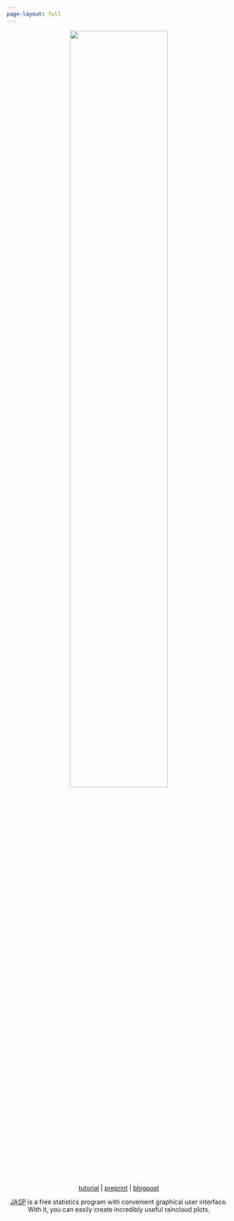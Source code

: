 ```yaml
---
page-layout: full
---
```


<div style="text-align: center;">

<img src="./pictures/raincloudPoster.jpeg" width="66%" />

[tutorial](https://www.youtube.com/watch?v=AAdXUAl_w6E){target="_blank"} | 
[preprint](https://doi.org/10.31219/osf.io/gv3ph){target="_blank"} | 
[blogpost](https://jasp-stats.org/2024/07/26/raincloud-plots-in-jasp-incredibly-useful-surprisingly-easy/){target="_blank"}



[JASP](https://jasp-stats.org/){target="_blank"} is a free statistics program with convenient graphical user interface.  
With it, you can easily create incredibly useful raincloud plots.
</div>
